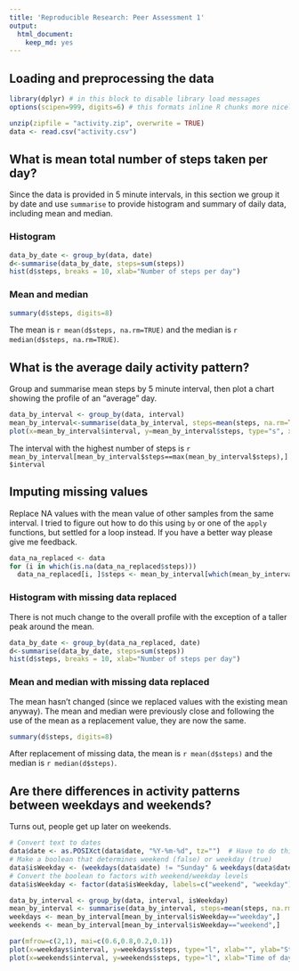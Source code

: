 ```yaml
---
title: 'Reproducible Research: Peer Assessment 1'
output:
  html_document:
    keep_md: yes
---
```



## Loading and preprocessing the data

```r
library(dplyr) # in this block to disable library load messages
options(scipen=999, digits=6) # this formats inline R chunks more nicely
```
```r
unzip(zipfile = "activity.zip", overwrite = TRUE)
data <- read.csv("activity.csv")
```

## What is mean total number of steps taken per day?

Since the data is provided in 5 minute intervals, in this section we group it by date and use `summarise` to provide histogram and summary of daily data, including mean and median.

### Histogram

```r
data_by_date <- group_by(data, date)
d<-summarise(data_by_date, steps=sum(steps))
hist(d$steps, breaks = 10, xlab="Number of steps per day")
```

### Mean and median

```r
summary(d$steps, digits=8)
```

The mean is ```r mean(d$steps, na.rm=TRUE)``` and the median is ```r median(d$steps, na.rm=TRUE)```.

## What is the average daily activity pattern?
Group and summarise mean steps by 5 minute interval, then plot a chart showing the profile of an "average" day.
```r
data_by_interval <- group_by(data, interval)
mean_by_interval<-summarise(data_by_interval, steps=mean(steps, na.rm=TRUE))
plot(x=mean_by_interval$interval, y=mean_by_interval$steps, type="s", xlab="Time of day, 5min intervals", ylab="Number of steps")
```
The interval with the highest number of steps is ```r mean_by_interval[mean_by_interval$steps==max(mean_by_interval$steps),]$interval```

## Imputing missing values
Replace NA values with the mean value of other samples from the same interval.  I tried to figure out how to do this using `by` or one of the `apply` functions, but settled for a loop instead.  If you have a better way please give me feedback.
```r
data_na_replaced <- data
for (i in which(is.na(data_na_replaced$steps)))
  data_na_replaced[i, ]$steps <- mean_by_interval[which(mean_by_interval$interval==data_na_replaced[i,]$interval),]$steps
```

### Histogram with missing data replaced
There is not much change to the overall profile with the exception of a taller peak around the mean.
```r
data_by_date <- group_by(data_na_replaced, date)
d<-summarise(data_by_date, steps=sum(steps))
hist(d$steps, breaks = 10, xlab="Number of steps per day")
```

### Mean and median with missing data replaced
The mean hasn't changed (since we replaced values with the existing mean anyway).  The mean and median were previously close and following the use of the mean as a replacement value, they are now the same.
```r
summary(d$steps, digits=8)
```

After replacement of missing data, the mean is ```r mean(d$steps)``` and the median is ```r median(d$steps)```.

## Are there differences in activity patterns between weekdays and weekends?

Turns out, people get up later on weekends.

```r
# Convert text to dates
data$date <- as.POSIXct(data$date, "%Y-%m-%d", tz="")  # Have to do this here or dplyr barfs
# Make a boolean that determines weekend (false) or weekday (true)
data$isWeekday <- (weekdays(data$date) != "Sunday" & weekdays(data$date) != "Saturday") 
# Convert the boolean to factors with weekend/weekday levels
data$isWeekday <- factor(data$isWeekday, labels=c("weekend", "weekday"))

data_by_interval <- group_by(data, interval, isWeekday)
mean_by_interval <- summarise(data_by_interval, steps=mean(steps, na.rm=TRUE))
weekdays <- mean_by_interval[mean_by_interval$isWeekday=="weekday",]
weekends <- mean_by_interval[mean_by_interval$isWeekday=="weekend",]

par(mfrow=c(2,1), mai=c(0.6,0.8,0.2,0.1))
plot(x=weekdays$interval, y=weekdays$steps, type="l", xlab="", ylab="Steps - Weekdays")
plot(x=weekends$interval, y=weekends$steps, type="l", xlab="Time of day, 5min intervals", ylab="Steps - Weekends")

```